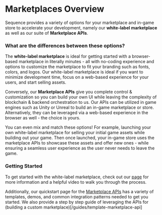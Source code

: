 # Marketplaces Overview

Sequence provides a variety of options for your marketplace and in-game store to accelerate your development, namely our **white-label marketplace** as well as our suite of **Marketplace APIs**.

### What are the differences between these options?
The **white-label marketplace** is ideal for getting started with a browser-based marketplace in literally minutes - all with no-coding experience and options to customize the marketplace to fit your branding such as fonts, colors, and logos. Our white-label marketplace is ideal if you want to minimize development time, focus on a web-based experience for your users, and start selling assets.

Conversely, our **Marketplace APIs** give you complete control & customization so you can build your own UI while leaving the complexity of blockchain & backend orchestration to us. Our APIs can be utilized in game engines such as Unity or Unreal to build an in-game marketplace or store. Alternatively, they can be leveraged via a web-based experience in the browser as well - the choice is yours.

You can even mix and match these options! For example, launching your own white-label marketplace for selling your initial game assets while building out your game. Then once launched, your in-game store uses the marketplace APIs to showcase these assets and offer new ones - while ensuring a seamless user experience as the user never needs to leave the game.

### Getting Started
To get started with the white-label marketplace, check out our [page](/solutions/marketplaces/white-label-marketplace) for more information and a helpful video to walk you through the process.

Additionally, our quickstart page for the [Marketplace APIs](/solutions/marketplaces/orderbook/quickstart) has a variety of templates, demos, and common integration patterns needed to get you started. We also provide a step by step guide of leveraging the APIs for (building a custom marketplace)[/guides/template-marketplace-api]




